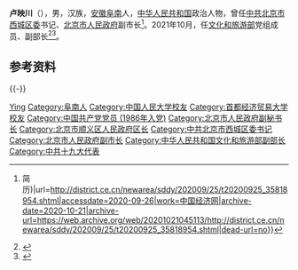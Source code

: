 '''卢映川'''（{{bd|1968年|5月|catIdx=Lu卢}}），男，汉族，[[安徽|安徽]][[阜南|阜南]]人，[[中华人民共和国|中华人民共和国]]政治人物，曾任[[中共北京市西城区委|中共北京市西城区委]]书记、[[北京市人民政府|北京市人民政府]]副市长<ref>{{Cite web|title=卢映川任北京市副市长(图{{!}}简历)|url=http://district.ce.cn/newarea/sddy/202009/25/t20200925_35818954.shtml|accessdate=2020-09-26|work=中国经济网|archive-date=2020-10-21|archive-url=https://web.archive.org/web/20201021045113/http://district.ce.cn/newarea/sddy/202009/25/t20200925_35818954.shtml|dead-url=no}}</ref>。2021年10月，任[[中华人民共和国文化和旅游部|文化和旅游部]]党组成员、副部长<ref>{{Cite web|title=北京市副市长卢映川出任文化和旅游部党组成员(简历)_中国经济网——国家经济门户|url=http://district.ce.cn/newarea/sddy/202110/12/t20211012_36984128.shtml|access-date=2021-10-12|work=district.ce.cn|archive-date=2021-11-20|archive-url=https://web.archive.org/web/20211120134126/http://district.ce.cn/newarea/sddy/202110/12/t20211012_36984128.shtml|dead-url=no}}</ref><ref>{{Cite web|title=国务院任免邓励、华春莹、卢映川、刘国永、王建军、尤政等职务_中国经济网——国家经济门户|url=http://district.ce.cn/newarea/sddy/202110/25/t20211025_37027207.shtml|access-date=2021-10-25|work=district.ce.cn|archive-date=2021-11-17|archive-url=https://web.archive.org/web/20211117002124/http://district.ce.cn/newarea/sddy/202110/25/t20211025_37027207.shtml|dead-url=no}}</ref>。

== 参考资料 ==
{{reflist}}

{{clear}}
{{-}}
{{s-start}}
{{s-ppo|cpc}}
{{s-before|[[王宁_(1960年)|王宁]]}}
{{s-title|[[中国共产党北京市西城区委员会|中国共产党北京市西城区委员会]]书记|2015年11月－2020年9月}}
{{s-after|[[孙军民|孙军民]]}}
{{s-gov|prc}}
{{s-before|[[王刚_(1968年)|王刚]]}}
{{s-title|[[北京市顺义区人民政府|北京市顺义区人民政府]]区长|2013年3月－2015年11月}}
{{s-after|[[高朋|高朋]]}}
{{s-end}}

{{Authority control}}
{{DEFAULTSORT:Lu卢}}
[[Category:卢姓|Ying]]
[[Category:阜南人|Category:阜南人]]
[[Category:中国人民大学校友|Category:中国人民大学校友]]
[[Category:首都经济贸易大学校友|Category:首都经济贸易大学校友]]
[[Category:中国共产党党员_(1986年入党)|Category:中国共产党党员 (1986年入党)]]
[[Category:北京市人民政府副秘书长|Category:北京市人民政府副秘书长]]
[[Category:北京市顺义区人民政府区长|Category:北京市顺义区人民政府区长]]
[[Category:中共北京市西城区委书记|Category:中共北京市西城区委书记]]
[[Category:北京市人民政府副市长|Category:北京市人民政府副市长]]
[[Category:中华人民共和国文化和旅游部副部长|Category:中华人民共和国文化和旅游部副部长]]
[[Category:中共十九大代表|Category:中共十九大代表]]